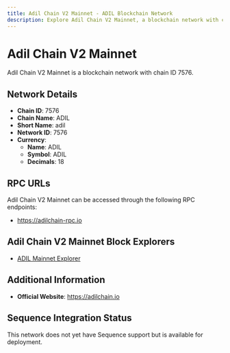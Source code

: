 ```yaml
--- 
title: Adil Chain V2 Mainnet - ADIL Blockchain Network
description: Explore Adil Chain V2 Mainnet, a blockchain network with chain ID 7576. Learn about its native currency, ADIL, and how to interact with the network.
---
```


# Adil Chain V2 Mainnet

Adil Chain V2 Mainnet is a blockchain network with chain ID 7576.

## Network Details

- **Chain ID**: 7576
- **Chain Name**: ADIL
- **Short Name**: adil
- **Network ID**: 7576
- **Currency**: 
  - **Name**: ADIL
  - **Symbol**: ADIL
  - **Decimals**: 18

## RPC URLs

Adil Chain V2 Mainnet can be accessed through the following RPC endpoints:

- https://adilchain-rpc.io

## Adil Chain V2 Mainnet Block Explorers

- [ADIL Mainnet Explorer](https://adilchain-scan.io)

## Additional Information

- **Official Website**: https://adilchain.io

## Sequence Integration Status

This network does not yet have Sequence support but is available for deployment.
